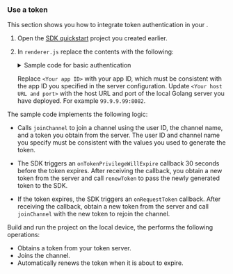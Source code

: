 <PlatformWrapper platform="electron">

### Use a token

This section shows you how to integrate token authentication in your <Vpl k="CLIENT" />.

1. Open the [SDK quickstart](../get-started/get-started-sdk) project you created earlier.

1. In `renderer.js` replace the contents with the following:

    <details>
    <summary>Sample code for basic authentication</summary>
    <CodeBlock language="dart" showLineNumbers>
    {`const {
        createAgoraRtcEngine,
        VideoMirrorModeType,
        VideoSourceType,
        RenderModeType,
        ChannelProfileType,
        ClientRoleType,
    } = require("agora-electron-sdk");

    let rtcEngine;
    let localVideoContainer;
    let remoteVideoContainer;
    let isJoined = false;

    const EventHandles = {
        // Listen to local user joining channel events
        onJoinChannelSuccess: ({ channelId, localUid }, elapsed) => {
            console.log('Successfully joined the channel：' + channelId);
            isJoined = true;
            // After local users join the channel, set the local video window
            rtcEngine.setupLocalVideo({
                sourceType: VideoSourceType.VideoSourceCameraPrimary,
                view: localVideoContainer,
                mirrorMode: VideoMirrorModeType.VideoMirrorModeDisabled,
                renderMode: RenderModeType.RenderModeFit,
            });
        },

        onLeaveChannel: ({ channelId, localUid }, stats) => {
            console.log('Successfully left the channel:' + channelId);
            isJoined = false;
        },

        // Listen to remote user join event
        onUserJoined: ({ channelId, localUid }, remoteUid, elapsed) => {
            console.log('Remote user ' + remoteUid + ' 已加入');
            // Listen to remote user join event
            rtcEngine.setupRemoteVideoEx(
                {
                    sourceType: VideoSourceType.VideoSourceRemote,
                    uid: remoteUid,
                    view: remoteVideoContainer,
                    mirrorMode: VideoMirrorModeType.VideoMirrorModeDisabled,
                    renderMode: RenderModeType.RenderModeFit,
                },
                { channelId },
            );
        },

        // Listen for the token expiration event
        onTokenPrivilegeWillExpire: ({ channelId, localUid }, token) => {
            console.log('token ' + token + '即将过期');
            // Obtain a new token from the server
            fetchToken(channelId, localUid, ClientRoleType.ClientRoleBroadcaster)
        },

        // Listen for the token expired event
        onRequestToken: ({ channelId, localUid }) => {
            console.log('token expired');
            token = ''
        }
    };

    // Send a token request to the token server
    function fetchToken(channelName, uid, role) {
        //Token server URL example: http://12.123.1.123:8082/fetch_rtc_token
        const url = '<Your host URL and port>/fetch_rtc_token';
        const body = JSON.stringify({
            uid,
            ChannelName: channelName,
            role
        });
        fetch(url, {
            method: 'POST',
            body,
        })
            .then((res) => res.json())
            .then((res) => {
                console.log('token ' + res.token);
                if (+res.code === 200) {
                    if (isJoined) {
                        rtcEngine.renewToken(res.token)
                    } else {
                        rtcEngine.joinChannel(res.token, channelName, uid, { clientRoleType: role })
                    }
                }
                return res;
            });
    }

    window.onload = () => {
        const os = require("os");
        const path = require("path");

        // Fill in your app ID
        const APPID = "<Your app ID>";
        // Fill in the channel name 
        const channel = "Test";

        localVideoContainer = document.getElementById("join-channel-local-video");
        remoteVideoContainer = document.getElementById("join-channel-remote-video");
        const sdkLogPath = path.resolve(os.homedir(), "./test.log");

        // Create an RtcEngine instance
        rtcEngine = createAgoraRtcEngine();

        // Initialize the RtcEngine instance
        rtcEngine.initialize({
            appId: APPID,
            logConfig: { filePath: sdkLogPath }
        });

        // Register event handler
        rtcEngine.registerEventHandler(EventHandles);

        //Set the channel profile to live broadcast 
        rtcEngine.setChannelProfile(ChannelProfileType.ChannelProfileLiveBroadcasting);

        // Set the user role, for host use ClientRoleBroadcaster, for audience use ClientRoleAudience
        rtcEngine.setClientRole(ClientRoleType.ClientRoleBroadcaster);

        // Enable the video module
        rtcEngine.enableVideo();

        // Enable camera preview
        rtcEngine.startPreview();

        // Use the token to join a channel
        // You need to specify the user ID yourself and ensure its uniqueness within the channel
        fetchToken(channel, 123456, ClientRoleType.ClientRoleBroadcaster);
    };`}
    </CodeBlock>
    </details>

    Replace `<Your app ID>` with your app ID, which must be consistent with the app ID you specified in the server configuration. Update `<Your host URL and port>` with the host URL and port of the local Golang server you have deployed. For example `99.9.9.99:8082`.

The sample code implements the following logic:

* Calls `joinChannel` to join a channel using the user ID, the channel name, and a token you obtain from the server. The user ID and channel name you specify must be consistent with the values you used to generate the token.

* The SDK triggers an `onTokenPrivilegeWillExpire` callback 30 seconds before the token expires. After receiving the callback, you obtain a new token from the server and call `renewToken` to pass the newly generated token to the SDK.

* If the token expires, the SDK triggers an `onRequestToken` callback. After receiving the callback, obtain a new token from the server and call `joinChannel` with the new token to rejoin the channel.

Build and run the project on the local device, the <Vpl k="CLIENT" /> performs the following operations:

* Obtains a token from your token server.
* Joins the channel.
* Automatically renews the token when it is about to expire. 

</PlatformWrapper>